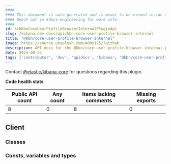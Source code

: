 ```yaml
---
####
#### This document is auto-generated and is meant to be viewed inside our experimental, new docs system.
#### Reach out in #docs-engineering for more info.
####
id: kibKbnCoreUserProfileBrowserInternalPluginApi
slug: /kibana-dev-docs/api/kbn-core-user-profile-browser-internal
title: "@kbn/core-user-profile-browser-internal"
image: https://source.unsplash.com/400x175/?github
description: API docs for the @kbn/core-user-profile-browser-internal plugin
date: 2024-09-24
tags: ['contributor', 'dev', 'apidocs', 'kibana', '@kbn/core-user-profile-browser-internal']
---
```




Contact [@elastic/kibana-core](https://github.com/orgs/elastic/teams/kibana-core) for questions regarding this plugin.

**Code health stats**

| Public API count  | Any count | Items lacking comments | Missing exports |
|-------------------|-----------|------------------------|-----------------|
| 8 | 0 | 8 | 0 |

## Client

### Classes
<DocDefinitionList data={kbnCoreUserProfileBrowserInternalObj.client.classes}/>

### Consts, variables and types
<DocDefinitionList data={kbnCoreUserProfileBrowserInternalObj.client.misc}/>

